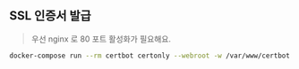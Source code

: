 
## SSL 인증서 발급

> 우선 nginx 로 80 포트 활성화가 필요해요.

```bash
docker-compose run --rm certbot certonly --webroot -w /var/www/certbot --email 이메일주소 -d 도메인 --agree-tos
```